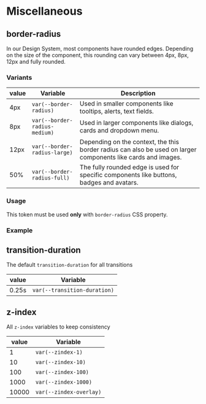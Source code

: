
<Meta title="Tokens/Misc" />

# Miscellaneous

## border-radius

In our Design System, most components have rounded edges. Depending on the size of the component, this rounding can vary between 4px, 8px, 12px and fully rounded.

### Variants

| value | Variable                      | Description                                                                                                   |
| ----- | ----------------------------- | ------------------------------------------------------------------------------------------------------------- |
| 4px   | `var(--border-radius)`        | Used in smaller components like tooltips, alerts, text fields.                                                |
| 8px   | `var(--border-radius-medium)` | Used in larger components like dialogs, cards and dropdown menu.                                              |
| 12px  | `var(--border-radius-large)`  | Depending on the context, the this border radius can also be used on larger components like cards and images. |
| 50%   | `var(--border-radius-full)`   | The fully rounded edge is used for specific components like buttons, badges and avatars.                      |

### Usage

This token must be used **only** with `border-radius` CSS property.

### Example

<BoxList>
  <Box borderRadius="var(--border-radius)" />
  <Box borderRadius="var(--border-radius-medium)" />
  <Box borderRadius="var(--border-radius-large)" />
  <Box borderRadius="var(--border-radius-full)" />
</BoxList>

## transition-duration

The default `transition-duration` for all transitions

| value | Variable                     |
| ----- | ---------------------------- |
| 0.25s | `var(--transition-duration)` |

## z-index

All `z-index` variables to keep consistency

| value | Variable                |
| ----- | ----------------------- |
| 1     | `var(--zindex-1)`       |
| 10    | `var(--zindex-10)`      |
| 100   | `var(--zindex-100)`     |
| 1000  | `var(--zindex-1000)`    |
| 10000 | `var(--zindex-overlay)` |
